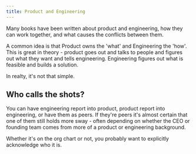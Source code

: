 ```yaml
---
title: Product and Engineering
---
```


Many books have been written about product and engineering, how they can work together, and what causes the conflicts between them.

A common idea is that Product owns the 'what' and Engineering the 'how'. This is great in theory - product goes out and talks to people and figures out what they want and tells engineering. Engineering figures out what is feasible and builds a solution.

In realty, it's not that simple. 

## Who calls the shots?

You can have engineering report into product, product report into engineering, or have them as peers. If they're peers it's almost certain that one of them still holds more sway - often depending on whether the CEO or founding team comes from more of a product or engineering background.

Whether it's on the org chart or not, you probably want to explicitly acknowledge who it is.



